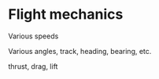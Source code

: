 # Flight mechanics

Various speeds

Various angles, track, heading, bearing, etc.

thrust, drag, lift
